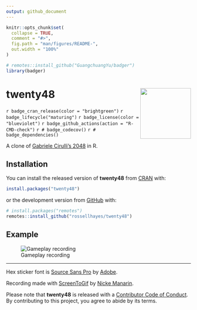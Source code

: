```yaml
---
output: github_document
---
```


<!-- README.md is generated from README.Rmd. Please edit that file -->

```r
knitr::opts_chunk$set(
  collapse = TRUE,
  comment = "#>",
  fig.path = "man/figures/README-",
  out.width = "100%"
)

# remotes::install_github("GuangchuangYu/badger")
library(badger)
```

# twenty48 <img src="man/figures/logo.png?raw=TRUE" align="right" height="138" />

<!-- badges: start -->
`r badge_cran_release(color = "brightgreen")`
`r badge_lifecycle("maturing")`
`r badge_license(color = "blueviolet")`
`r badge_github_actions(action = "R-CMD-check")`
`r # badge_codecov()`
`r # badge_dependencies()`
<!-- badges: end -->

A clone of [Gabriele Cirulli's 2048](https://github.com/gabrielecirulli/2048) in R.

## Installation

You can install the released version of **twenty48** from [CRAN](https://cran.r-project.org/package=twenty48) with:

``` r
install.packages("twenty48")
```

or the development version from [GitHub](https://github.com/rossellhayes/twenty48) with:

``` r
# install.packages("remotes")
remotes::install_github("rossellhayes/twenty48")
```

## Example

![Gameplay recording](man/figures/recording.gif)

---

Hex sticker font is [Source Sans Pro](https://github.com/adobe-fonts/source-sans-pro) by [Adobe](https://www.adobe.com).

Recording made with [ScreenToGif](https://github.com/NickeManarin/ScreenToGif/) by [Nicke Manarin](https://github.com/NickeManarin).

Please note that **twenty48** is released with a [Contributor Code of Conduct](https://contributor-covenant.org/version/2/0/CODE_OF_CONDUCT.html). By contributing to this project, you agree to abide by its terms.
